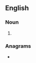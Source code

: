 ==English==

===Noun===
{{head|en|noun form}}

# {{plural of|en|amender}}

===Anagrams===
* {{anagrams|en|a=adeemnrs|Merendas|meanders|reamends}}
